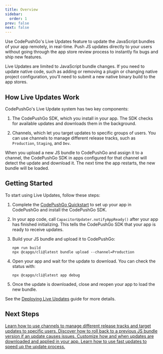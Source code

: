 ```yaml
---
title: Overview
sidebar:
  order: 1
prev: false
next: false
---
```



Use CodePushGo's Live Updates feature to update the JavaScript bundles of your app remotely, in real-time. Push JS updates directly to your users without going through the app store review process to instantly fix bugs and ship new features.

<Aside>

Live Updates are limited to JavaScript bundle changes. If you need to update native code, such as adding or removing a plugin or changing native project configuration, you'll need to submit a new native binary build to the app stores.

</Aside>

## How Live Updates Work

CodePushGo's Live Update system has two key components:

1. The CodePushGo SDK, which you install in your app. The SDK checks for available updates and downloads them in the background.

2. Channels, which let you target updates to specific groups of users. You can use channels to manage different release tracks, such as `Production`, `Staging`, and `Dev`.

When you upload a new JS bundle to CodePushGo and assign it to a channel, the CodePushGo SDK in apps configured for that channel will detect the update and download it. The next time the app restarts, the new bundle will be loaded.

## Getting Started

To start using Live Updates, follow these steps:

<Steps>

1. Complete the [CodePushGo Quickstart](/docs/getting-started/quickstart) to set up your app in CodePushGo and install the CodePushGo SDK.

2. In your app code, call `CapacitorUpdater.notifyAppReady()` after your app has finished initializing. This tells the CodePushGo SDK that your app is ready to receive updates.

3. Build your JS bundle and upload it to CodePushGo:
   ```shell
   npm run build
   npx @capgo/cli@latest bundle upload --channel=Production 
   ```

4. Open your app and wait for the update to download. You can check the status with:
   ```shell
   npx @capgo/cli@latest app debug
   ```

5. Once the update is downloaded, close and reopen your app to load the new bundle.

</Steps>

See the [Deploying Live Updates](/docs/getting-started/deploy) guide for more details.


## Next Steps

<CardGrid stagger>
  <a href="/docs/live-updates/channels/">
    <Card title="Channels" icon="bars">
      Learn how to use channels to manage different release tracks and target updates to specific users.
    </Card>
  </a>

  <a href="/docs/live-updates/rollbacks/">
    <Card title="Rollbacks" icon="left-arrow">
      Discover how to roll back to a previous JS bundle version if an update causes issues.
    </Card>
  </a>

  <a href="/docs/live-updates/update-behavior/">
    <Card title="Update Behavior" icon="setting">
      Customize how and when updates are downloaded and applied in your app.  
    </Card>
  </a>
  <a href="/docs/live-updates/fast-updates/">
    <Card title="Fast Updates" icon="starlight">
      Learn how to use fast updates to speed up the update process.
    </Card>
  </a>
</CardGrid>
